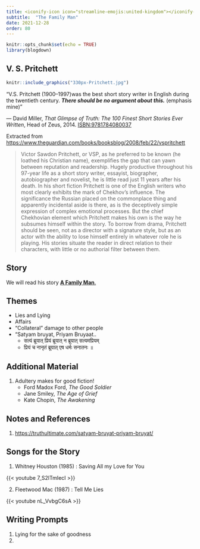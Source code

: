 ```yaml
---
title: <iconify-icon icon="streamline-emojis:united-kingdom"></iconify-icon> England - V S Pritchett
subtitle:  "The Family Man"
date: 2021-12-28
order: 80
---
```


```r
knitr::opts_chunk$set(echo = TRUE)
library(blogdown)
```

## V. S. Pritchett


```r
knitr::include_graphics("330px-Pritchett.jpg")
```


:::: {.pa4}
::: {.athelas .ml0 .mt0 .pl4 .black-90 .bl .bw2 .b--blue}

["V.S. Pritchett (1900–1997)was the best short story writer in English during the twentieth century. ***There should be no argument about this.*** (emphasis mine)"]{.f5 .f4-m .f3-l .lh-copy .measure .mt0}

[ --- David Miller, *That Glimpse of Truth: The 100 Finest Short Stories Ever Written*, Head of Zeus, 2014. <ISBN:9781784080037>]{.f6 .ttu .tracked .fs-normal}
:::
::::

Extracted from <u><https://www.theguardian.com/books/booksblog/2008/feb/22/vspritchett></u>

> Victor Sawdon Pritchett, or VSP, as he preferred to be known (he loathed his Christian name), exemplifies the gap that can yawn between reputation and readership. Hugely productive throughout his 97-year life as a short story writer, essayist, biographer, autobiographer and novelist, he is little read just 11 years after his death. In his short fiction Pritchett is one of the English writers who most clearly exhibits the mark of Chekhov's influence. The significance the Russian placed on the commonplace thing and apparently incidental aside is there, as is the deceptively simple expression of complex emotional processes. But the chief Chekhovian element which Pritchett makes his own is the way he subsumes himself within the story. To borrow from drama, Pritchett should be seen, not as a director with a signature style, but as an actor with the ability to lose himself entirely in whatever role he is playing. His stories situate the reader in direct relation to their characters, with little or no authorial filter between them.

## Story

We will read his story <u>[**A Family Man**.](/pdf/ISTW/VS-Pritchett-A-Family-Man.docx)</u>

## Themes

-   Lies and Lying
-   Affairs
-   "Collateral" damage to other people
-   "Satyam bruyat, Priyam Bruyaat..
    -   सत्यं ब्रूयात् प्रियं ब्रूयात् न ब्रूयात् सत्यमप्रियम्
    -   प्रियं च नानृतं ब्रूयात् एष धर्मः सनातनः ॥

## Additional Material

1.  Adultery makes for good fiction!
    -   Ford Madox Ford, *The Good Soldier*
    -   Jane Smiley, *The Age of Grief*
    -   Kate Chopin, *The Awakening*

## Notes and References

1.  <u><https://truthultimate.com/satyam-bruyat-priyam-bruyat/></u>

## Songs for the Story

1.  Whitney Houston (1985) : Saving All my Love for You

{{< youtube 7_S2lTmIecI >}}\

2.  Fleetwood Mac (1987) : Tell Me Lies

{{< youtube nL_VvbgC6sA >}}

## Writing Prompts

1.  Lying for the sake of goodness
2.  
